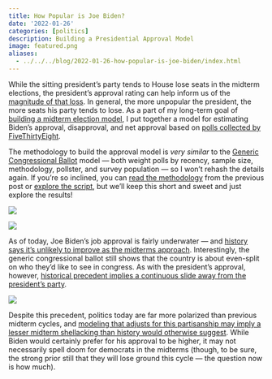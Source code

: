 ```yaml
---
title: How Popular is Joe Biden?
date: '2022-01-26'
categories: [politics]
description: Building a Presidential Approval Model
image: featured.png
aliases: 
  - ../../../blog/2022-01-26-how-popular-is-joe-biden/index.html
---
```


While the sitting president's party tends to House lose seats in the midterm elections, the president's approval rating can help inform us of the [magnitude of that loss](https://fivethirtyeight.com/features/some-early-clues-about-how-the-midterms-will-go/). In general, the more unpopular the president, the more seats his party tends to lose. As a part of my long-term goal of [building a midterm election model](https://www.thedatadiary.net/posts/2022-01-12-the-data-diary-year-in-review/), I put together a model for estimating Biden's approval, disapproval, and net approval based on [polls collected by FiveThirtyEight](https://projects.fivethirtyeight.com/biden-approval-rating/). 

The methodology to build the approval model is *very similar* to the [Generic Congressional Ballot](https://www.thedatadiary.net/posts/2021-12-14-do-voters-want-democrats-or-republicans-in-congress/) model --- both weight polls by recency, sample size, methodology, pollster, and survey population --- so I won't rehash the details again. If you're so inclined, you can [read the methodology](https://www.thedatadiary.net/posts/2021-12-14-do-voters-want-democrats-or-republicans-in-congress/) from the previous post or [explore the script](https://github.com/markjrieke/2022-midterm-forecasts/blob/main/scripts/approval_trends_weighting.R), but we'll keep this short and sweet and just explore the results!

![](pics/approval_disapproval_current.png)

![](pics/net_approval_current.png)

As of today, Joe Biden's job approval is fairly underwater --- and [history says it's unlikely to improve as the midterms approach](https://www.cnn.com/2021/11/13/politics/midterms-democrats-biden-analysis/index.html). Interestingly, the generic congressional ballot still shows that the country is about even-split on who they'd like to see in congress. As with the president's approval, however, [historical precedent implies a continuous slide away from the president's party](https://twitter.com/geoffreyvs/status/1438509217107701768). 

![](pics/generic_ballot_current.png)

Despite this precedent, politics today are far more polarized than previous midterm cycles, and [modeling that adjusts for this partisanship may imply a lesser midterm shellacking than history would otherwise suggest](https://gelliottmorris.substack.com/p/is-joe-biden-actually-that-unpopular). While Biden would certainly prefer for his approval to be higher, it may not necessarily spell doom for democrats in the midterms (though, to be sure, the strong prior still that they will lose ground this cycle --- the question now is how much). 







